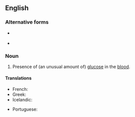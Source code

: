 ==English==
{{wikipedia}}

===Alternative forms===
* {{l|en|glucæmia}} {{qualifier|obsolete}}
* {{l|en|glucohæmia}} {{qualifier|obsolete}}

===Noun===
{{en-noun|-}}

# {{lb|en|medicine}} Presence of (an unusual amount of) [[glucose]] in the [[blood]].

====Translations====
{{trans-top|presence of an unusual amount of glucose in the blood}}
* French: {{t+|fr|glycémie|f}}
* Greek: {{t+|el|γλυκαιμία|f}}
* Icelandic: {{t|is|sykurdreyri|m}}
{{trans-mid}}
* Portuguese: {{t+|pt|glicemia|f}}
{{trans-bottom}}